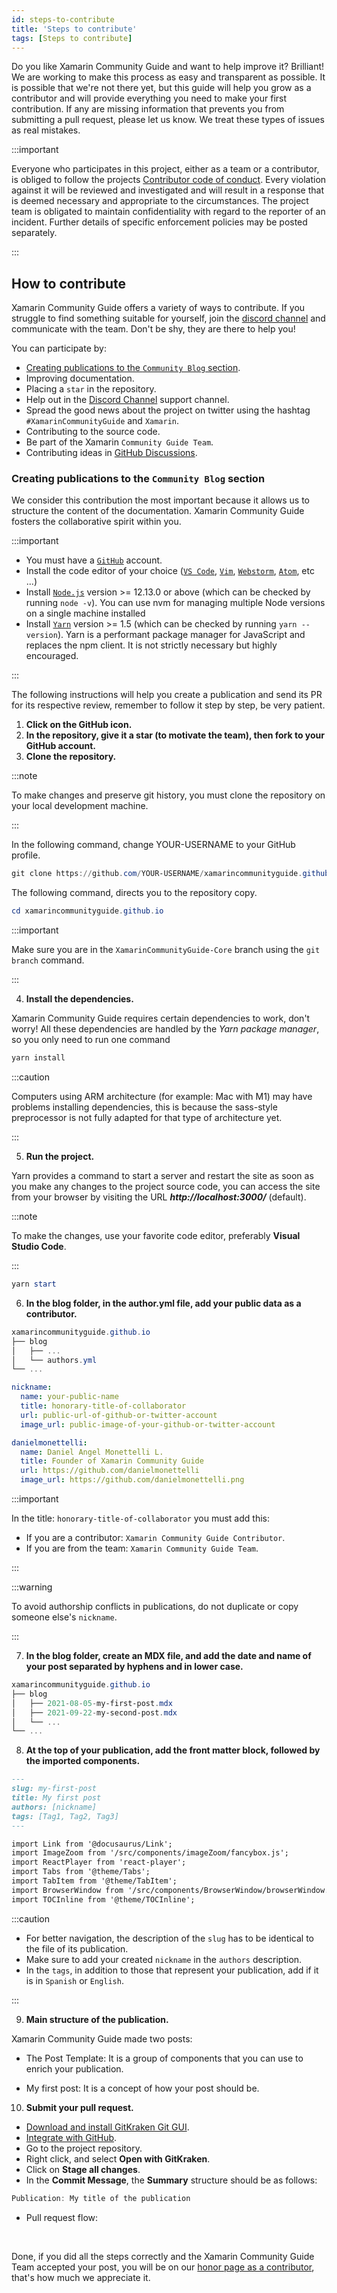 ```yaml
---
id: steps-to-contribute
title: 'Steps to contribute'
tags: [Steps to contribute]
---
```



Do you like Xamarin Community Guide and want to help improve it? Brilliant! We are working
to make this process as easy and transparent as possible. It is possible that
we're not there yet, but this guide will help you grow as a contributor and
will provide everything you need to make your first contribution. If any are missing
information that prevents you from submitting a pull request, please let us know.
We treat these types of issues as real mistakes.

:::important

Everyone who participates in this project, either as a team or a contributor,
is obliged to follow the projects
[Contributor code of conduct](/docs/contributor-code-of-conduct).
Every violation against it will be reviewed and investigated and will result in a response
that is deemed necessary and appropriate to the circumstances. The project team is obligated
to maintain confidentiality with regard to the reporter of an incident. Further details of
specific enforcement policies may be posted separately.

:::

## How to contribute

Xamarin Community Guide offers a variety of ways to contribute. If you struggle to find something suitable
for yourself, join the [discord channel](https://discord.com/invite/yk5MzThrV4) and communicate with the team. Don't be shy, they are
there to help you!

You can participate by:

- [Creating publications to the `Community Blog` section](steps-to-contribute#creating-publications-to-the-community-blog-section).
- Improving documentation.
- Placing a `star` in the repository.
- Help out in the [Discord Channel](https://discord.com/invite/yk5MzThrV4) support channel.
- Spread the good news about the project on twitter using the hashtag `#XamarinCommunityGuide` and `Xamarin`.
- Contributing to the source code.
- Be part of the Xamarin `Community Guide Team`.
- Contributing ideas in [GitHub Discussions](https://github.com/XamarinCommunityGuide/xamarincommunityguide.github.io/discussions).

### Creating publications to the `Community Blog` section

We consider this contribution the most important because it allows us to structure
the content of the documentation. Xamarin Community Guide fosters the collaborative
spirit within you.

:::important

- You must have a [`GitHub`](https://github.com/) account.
- Install the code editor of your choice ([`VS Code`](https://code.visualstudio.com/),
  [`Vim`](https://www.vim.org/),
  [`Webstorm`](https://www.jetbrains.com/es-es/webstorm/),
  [`Atom`](https://atom.io/), etc ...)
- Install [`Node.js`](https://nodejs.org/en/download/) version >= 12.13.0 or above (which can be checked by running `node -v`).
  You can use nvm for managing multiple Node versions on a single machine installed
- Install [`Yarn`](https://classic.yarnpkg.com/en/) version >= 1.5 (which can be checked by running `yarn --version`).
  Yarn is a performant package manager for JavaScript and replaces the npm client. It is not strictly necessary but highly encouraged.

:::

The following instructions will help you create a publication and send its PR
for its respective review, remember to follow it step by step, be very patient.

1. **Click on the GitHub icon.**
2. **In the repository, give it a star (to motivate the team), then fork to your
   GitHub account.**
3. **Clone the repository.**

:::note

To make changes and preserve git history, you must clone the repository on your local
development machine.

:::

In the following command, change YOUR-USERNAME to your GitHub profile.

```powershell
git clone https://github.com/YOUR-USERNAME/xamarincommunityguide.github.io.git
```

The following command, directs you to the repository copy.

```powershell
cd xamarincommunityguide.github.io
```

:::important

Make sure you are in the `XamarinCommunityGuide-Core` branch using the `git branch` command.

:::

4. **Install the dependencies.**

Xamarin Community Guide requires certain dependencies to work, don't worry!
All these dependencies are handled by the _Yarn package manager_, so you only need to run
one command

```powershell
yarn install
```

:::caution

Computers using ARM architecture (for example: Mac with M1) may have problems installing
dependencies, this is because the sass-style preprocessor is not fully adapted for that type
of architecture yet.

:::

5. **Run the project.**

Yarn provides a command to start a server and restart the site as soon as you
make any changes to the project source code, you can access the site from your browser
by visiting the URL **_http://localhost:3000/_** (default).

:::note

To make the changes, use your favorite code editor, preferably **Visual Studio Code**.

:::

```powershell
yarn start
```

6. **In the blog folder, in the author.yml file, add your public data as a contributor.**

```powershell {4}
xamarincommunityguide.github.io
├── blog
│   ├── ...
│   └── authors.yml
└── ...
```

```yml
nickname:
  name: your-public-name
  title: honorary-title-of-collaborator
  url: public-url-of-github-or-twitter-account
  image_url: public-image-of-your-github-or-twitter-account

danielmonettelli:
  name: Daniel Angel Monettelli L.
  title: Founder of Xamarin Community Guide
  url: https://github.com/danielmonettelli
  image_url: https://github.com/danielmonettelli.png
```

:::important

In the title: `honorary-title-of-collaborator` you must add this:

- If you are a contributor: `Xamarin Community Guide Contributor`.
- If you are from the team: `Xamarin Community Guide Team`.

:::

:::warning

To avoid authorship conflicts in publications, do not duplicate
or copy someone else's `nickname`.

:::

7. **In the blog folder, create an MDX file, and add the date and name
   of your post separated by hyphens and in lower case.**

```powershell {3,4}
xamarincommunityguide.github.io
├── blog
│   ├── 2021-08-05-my-first-post.mdx
│   ├── 2021-09-22-my-second-post.mdx
│   └── ...
└── ...
```

8. **At the top of your publication, add the front matter block,
   followed by the imported components.**

```md
---
slug: my-first-post
title: My first post
authors: [nickname]
tags: [Tag1, Tag2, Tag3]
---

import Link from '@docusaurus/Link';
import ImageZoom from '/src/components/imageZoom/fancybox.js';
import ReactPlayer from 'react-player';
import Tabs from '@theme/Tabs';
import TabItem from '@theme/TabItem';
import BrowserWindow from '/src/components/BrowserWindow/browserWindow.tsx';
import TOCInline from '@theme/TOCInline';
```

:::caution

- For better navigation, the description of the `slug` has to be identical
  to the file of its publication.
- Make sure to add your created `nickname` in the `authors` description.
- In the `tags`, in addition to those that represent your publication,
  add if it is in `Spanish` or `English`.

:::

9. **Main structure of the publication.**

Xamarin Community Guide made two posts:

- The Post Template: It is a group of components that you can use to enrich
  your publication.

- My first post: It is a concept of how your post should be.

10. **Submit your pull request.**

<Tabs groupId="send-pr">
<TabItem value="gitkraken" label="GitKraken">

- [Download and install GitKraken Git GUI](https://support.gitkraken.com/how-to-install/).
- [Integrate with GitHub](https://support.gitkraken.com/integrations/github/).
- Go to the project repository.
- Right click, and select **Open with GitKraken**.
- Click on **Stage all changes**.
- In the **Commit Message**, the **Summary** structure should be as follows:

```powershell
Publication: My title of the publication
```

- Pull request flow:

</TabItem>
</Tabs>
<br />

Done, if you did all the steps correctly and the Xamarin Community Guide Team
accepted your post, you will be on our [honor page as a contributor](/contributors),
that's how much we appreciate it.
